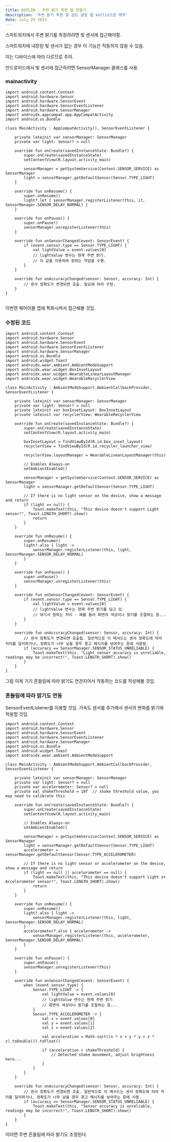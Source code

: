 ```yaml
---
title: KOTLIN - 주변 밝기 측정 앱 만들기
description: '주변 밝기 측정 및 감도 설정 앱 kotlin으로 제작'
date: July 29 2023
---
```


스마트워치에서 주변 밝기를 측정하려면 빛 센서에 접근해야함. 

스마트워치에 내장된 빛 센서가 없는 경우 이 기능은 작동하지 않을 수 있음. 

이는 디바이스에 따라 다르므로 주의.

안드로이드에서 빛 센서에 접근하려면 SensorManager 클래스를 사용. 

### mainactivity
```
import android.content.Context
import android.hardware.Sensor
import android.hardware.SensorEvent
import android.hardware.SensorEventListener
import android.hardware.SensorManager
import androidx.appcompat.app.AppCompatActivity
import android.os.Bundle

class MainActivity : AppCompatActivity(), SensorEventListener {

    private lateinit var sensorManager: SensorManager
    private var light: Sensor? = null

    override fun onCreate(savedInstanceState: Bundle?) {
        super.onCreate(savedInstanceState)
        setContentView(R.layout.activity_main)

        sensorManager = getSystemService(Context.SENSOR_SERVICE) as SensorManager
        light = sensorManager.getDefaultSensor(Sensor.TYPE_LIGHT)
    }

    override fun onResume() {
        super.onResume()
        light?.let { sensorManager.registerListener(this, it, SensorManager.SENSOR_DELAY_NORMAL) }
    }

    override fun onPause() {
        super.onPause()
        sensorManager.unregisterListener(this)
    }

    override fun onSensorChanged(event: SensorEvent) {
        if (event.sensor.type == Sensor.TYPE_LIGHT) {
            val lightValue = event.values[0]
            // lightValue 변수는 현재 주변 밝기.
            // 이 값을 이용하여 원하는 작업을 수행.
        }
    }

    override fun onAccuracyChanged(sensor: Sensor, accuracy: Int) {
        // 센서 정확도가 변경되면 호출. 필요에 따라 구현.
    }
}


```

이번엔 웨어러블 앱에 특화시켜서 접근해볼 것임.

### 수정된 코드
```
import android.content.Context
import android.hardware.Sensor
import android.hardware.SensorEvent
import android.hardware.SensorEventListener
import android.hardware.SensorManager
import android.os.Bundle
import android.widget.Toast
import androidx.wear.ambient.AmbientModeSupport
import androidx.wear.widget.BoxInsetLayout
import androidx.wear.widget.WearableLinearLayoutManager
import androidx.wear.widget.WearableRecyclerView

class MainActivity : AmbientModeSupport.AmbientCallbackProvider, SensorEventListener {

    private lateinit var sensorManager: SensorManager
    private var light: Sensor? = null
    private lateinit var boxInsetLayout: BoxInsetLayout
    private lateinit var recyclerView: WearableRecyclerView

    override fun onCreate(savedInstanceState: Bundle?) {
        super.onCreate(savedInstanceState)
        setContentView(R.layout.activity_main)

        boxInsetLayout = findViewById(R.id.box_inset_layout)
        recyclerView = findViewById(R.id.recycler_launcher_view)

        recyclerView.layoutManager = WearableLinearLayoutManager(this)

        // Enables Always-on
        setAmbientEnabled()

        sensorManager = getSystemService(Context.SENSOR_SERVICE) as SensorManager
        light = sensorManager.getDefaultSensor(Sensor.TYPE_LIGHT)

        // If there is no light sensor on the device, show a message and return
        if (light == null) {
            Toast.makeText(this, "This device doesn't support Light sensor!", Toast.LENGTH_SHORT).show()
            return
        }
    }

    override fun onResume() {
        super.onResume()
        light?.also { light ->
            sensorManager.registerListener(this, light, SensorManager.SENSOR_DELAY_NORMAL)
        }
    }

    override fun onPause() {
        super.onPause()
        sensorManager.unregisterListener(this)
    }

    override fun onSensorChanged(event: SensorEvent) {
        if (event.sensor.type == Sensor.TYPE_LIGHT) {
            val lightValue = event.values[0]
            // lightValue 변수는 현재 주변 밝기를 담고 있.
            // 여기서 원하는 처리 - 예를 들어 화면의 색상이나 밝기를 조절하는 등...
        }
    }

    override fun onAccuracyChanged(sensor: Sensor, accuracy: Int) {
        // 센서 정확도가 변경되면 호출됩. 일반적으로 이 메서드는 센서 정확도에 따라 처리를 달리하거나, 정확도가 너무 낮을 경우 경고 메시지를 보여주는 등에 사용됨.
        if (accuracy == SensorManager.SENSOR_STATUS_UNRELIABLE) {
            Toast.makeText(this, "Light sensor accuracy is unreliable, readings may be incorrect!", Toast.LENGTH_SHORT).show()
        }
    }
}
```

그럼 이제 기기 흔들림에 따라 밝기도 연관지어서 작동하는 코드를 작성해볼 것임.


### 흔들림에 따라 밝기도 연동

SensorEventListener를 이용할 것임. 가속도 센서를 추가해서 센서의 변화를 밝기에 적용할 것임.

```
import android.content.Context
import android.hardware.Sensor
import android.hardware.SensorEvent
import android.hardware.SensorEventListener
import android.hardware.SensorManager
import android.os.Bundle
import android.widget.Toast
import androidx.wear.ambient.AmbientModeSupport

class MainActivity : AmbientModeSupport.AmbientCallbackProvider, SensorEventListener {

    private lateinit var sensorManager: SensorManager
    private var light: Sensor? = null
    private var accelerometer: Sensor? = null
    private val shakeThreshold = 10f  // shake threshold value, you may need to calibrate this

    override fun onCreate(savedInstanceState: Bundle?) {
        super.onCreate(savedInstanceState)
        setContentView(R.layout.activity_main)

        // Enables Always-on
        setAmbientEnabled()

        sensorManager = getSystemService(Context.SENSOR_SERVICE) as SensorManager
        light = sensorManager.getDefaultSensor(Sensor.TYPE_LIGHT)
        accelerometer = sensorManager.getDefaultSensor(Sensor.TYPE_ACCELEROMETER)

        // If there is no light sensor or accelerometer on the device, show a message and return
        if (light == null || accelerometer == null) {
            Toast.makeText(this, "This device doesn't support Light or Accelerometer sensor!", Toast.LENGTH_SHORT).show()
            return
        }
    }

    override fun onResume() {
        super.onResume()
        light?.also { light ->
            sensorManager.registerListener(this, light, SensorManager.SENSOR_DELAY_NORMAL)
        }
        accelerometer?.also { accelerometer ->
            sensorManager.registerListener(this, accelerometer, SensorManager.SENSOR_DELAY_NORMAL)
        }
    }

    override fun onPause() {
        super.onPause()
        sensorManager.unregisterListener(this)
    }

    override fun onSensorChanged(event: SensorEvent) {
        when (event.sensor.type) {
            Sensor.TYPE_LIGHT -> {
                val lightValue = event.values[0]
                // lightValue 변수는 현재 주변 밝기
                // 화면의 색상이나 밝기를 조절하는 등...
            }
            Sensor.TYPE_ACCELEROMETER -> {
                val x = event.values[0]
                val y = event.values[1]
                val z = event.values[2]

                val acceleration = Math.sqrt((x * x + y * y + z * z).toDouble()).toFloat()

                if (acceleration > shakeThreshold) {
                    // Detected shake movement, adjust brightness here...
                }
            }
        }
    }

    override fun onAccuracyChanged(sensor: Sensor, accuracy: Int) {
        // 센서 정확도가 변경되면 호출. 일반적으로 이 메서드는 센서 정확도에 따라 처리를 달리하거나, 정확도가 너무 낮을 경우 경고 메시지를 보여주는 등에 사용.
        if (accuracy == SensorManager.SENSOR_STATUS_UNRELIABLE) {
            Toast.makeText(this, "Sensor accuracy is unreliable, readings may be incorrect!", Toast.LENGTH_SHORT).show()
        }
    }
}

```

이러면 주변 흔들림에 따라 밝기도 조정된다.

